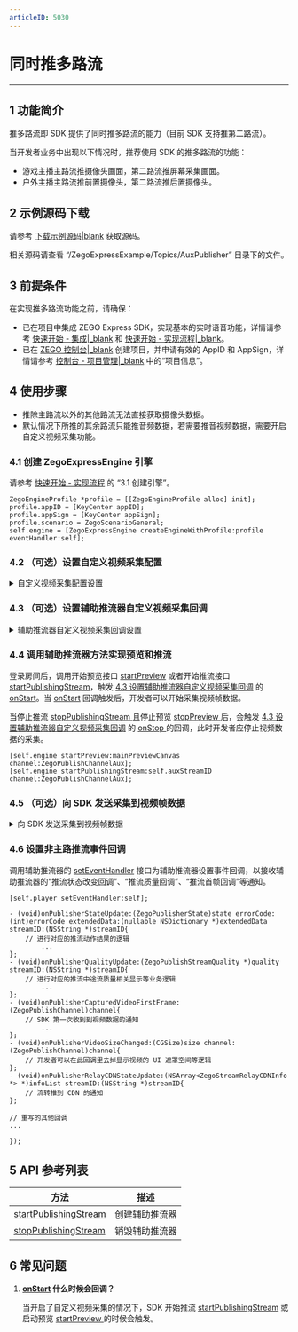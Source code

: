 ```yaml
---
articleID: 5030
---
```

# 同时推多路流

- - -

## 1 功能简介

推多路流即 SDK 提供了同时推多路流的能力（目前 SDK 支持推第二路流）。

当开发者业务中出现以下情况时，推荐使用 SDK 的推多路流的功能：

- 游戏主播主路流推摄像头画面，第二路流推屏幕采集画面。
- 户外主播主路流推前置摄像头，第二路流推后置摄像头。

## 2 示例源码下载

请参考 [下载示例源码\|blank](#3126) 获取源码。

相关源码请查看 “/ZegoExpressExample/Topics/AuxPublisher” 目录下的文件。

## 3 前提条件

在实现推多路流功能之前，请确保：

- 已在项目中集成 ZEGO Express SDK，实现基本的实时语音功能，详情请参考 [快速开始 - 集成\|_blank](!ExpressAudioSDK-Integration/SDK_Integration) 和 [快速开始 - 实现流程\|_blank](!ExpressAudioSDK-Integration/Solution_Implementation)。
- 已在 [ZEGO 控制台\|_blank](https://console.zego.im) 创建项目，并申请有效的 AppID 和 AppSign，详情请参考 [控制台 - 项目管理\|_blank](#12107) 中的“项目信息”。


## 4 使用步骤

<div class="mk-warning">

- 推除主路流以外的其他路流无法直接获取摄像头数据。  
- 默认情况下所推的其余路流只能推音频数据，若需要推音视频数据，需要开启自定义视频采集功能。  
</div>

### 4.1 创建 ZegoExpressEngine 引擎

请参考 [快速开始 - 实现流程](7628#3_1) 的 “3.1 创建引擎”。

```objc
ZegoEngineProfile *profile = [[ZegoEngineProfile alloc] init];
profile.appID = [KeyCenter appID];
profile.appSign = [KeyCenter appSign];
profile.scenario = ZegoScenarioGeneral;
self.engine = [ZegoExpressEngine createEngineWithProfile:profile eventHandler:self];
```

### 4.2 （可选）设置自定义视频采集配置

<details class="zg-primary">
    <summary>自定义视频采集配置设置</summary>

调用 [ZegoCustomVideoCaptureConfig](/zh/api?doc=Express_Video_SDK_API~ObjectiveC_ios~class~zego-custom-video-capture-config) 接口创建自定义视频采集对象，设置属性 [bufferType](/zh/api?doc=Express_Video_SDK_API~ObjectiveC_ios~class~zego-custom-video-capture-config#buffer-type)，向 SDK 提供视频帧数据类型；调用接口 [enableCustomVideoCapture ](/zh/api?doc=Express_Video_SDK_API~ObjectiveC_ios~class~zego-express-engine#enable-custom-video-capture-config) 开启自定义视频采集功能。

由于 iOS 采集的多样性，SDK 支持多种视频帧数据类型 [bufferType ](/zh/api?doc=Express_Video_SDK_API~ObjectiveC_ios~class~zego-custom-video-capture-config#buffer-type)，开发者需告知 SDK 使用的数据类型。目前 SDK 仅支持 CVPixelBuffer 类型 “ZegoVideoBufferTypeCVPixelBuffer” 和 GLTexture2D 类型 “ZegoVideoBufferTypeGLTexture2D”，设置其他枚举值将无法向 SDK 提供视频帧数据。


```objc
ZegoCustomVideoCaptureConfig *captureConfig = [[ZegoCustomVideoCaptureConfig alloc] init];
// 选择 CVPixelBuffer 类型视频帧数据
captureConfig.bufferType = ZegoVideoBufferTypeCVPixelBuffer;

[[ZegoExpressEngine sharedEngine] enableCustomVideoCapture:YES config:captureConfig channel:ZegoPublishChannelMain];
```
</details>



### 4.3 （可选）设置辅助推流器自定义视频采集回调

<details class="zg-primary">
    <summary>辅助推流器自定义视频采集回调设置</summary>

#### 4.3.1 设置自定义视频采集回调对象

将 “ViewController” 作为自定义视频采集回调对象，遵循 [ZegoCustomVideoCaptureHandler](/zh/api?doc=Express_Video_SDK_API~ObjectiveC_ios~protocol~zego-custom-video-capture-handler) 协议。

```objc
@interface ViewController () <ZegoEventHandler, ZegoCustomVideoCaptureHandler>

    ......

@end
```

调用 [setCustomVideoCaptureHandler](/zh/api?doc=Express_Video_SDK_API~ObjectiveC_ios~class~zego-express-engine#set-custom-video-capture-handler) 接口设置自定义视频采集回调。

```objc
// 将自身作为自定义视频采集回调对象
[[ZegoExpressEngine sharedEngine] setCustomVideoCaptureHandler:self];
```

#### 4.3.2 实现自定义视频采集回调方法

实现 [onStart](/zh/api?doc=Express_Video_SDK_API~ObjectiveC_ios~protocol~zego-custom-video-capture-handler#on-start) 和 [onStop](/zh/api?doc=Express_Video_SDK_API~ObjectiveC_ios~protocol~zego-custom-video-capture-handler#on-stop) 自定义采集回调方法。

```objc
// 注意：此回调不在主线程，如有 UI 操作请自行切换到主线程
- (void)onStart {

    // 收到回调后，开发者需要执行启动采集相关的业务逻辑，例如开启摄像头等

    // 此处示例启动一个自己实现的视频采集设备
    [self.captureDevice startCapture];
}

// 注意：此回调不在主线程，如有 UI 操作请自行切换到主线程
- (void)onStop {

    // 收到回调后，开发者需要执行停止采集相关的业务逻辑，例如关闭摄像头等

    // 此处示例停止一个自己实现的视频采集设备
    [self.captureDevice stopCapture];
}
```
</details>



### 4.4 调用辅助推流器方法实现预览和推流

登录房间后，调用开始预览接口 [startPreview](/zh/api?doc=Express_Video_SDK_API~ObjectiveC_ios~class~zego-express-engine#start-preview-channel) 或者开始推流接口 [startPublishingStream](/zh/api?doc=Express_Video_SDK_API~ObjectiveC_ios~class~zego-express-engine#start-publishing-stream-channel)，触发 [4.3 设置辅助推流器自定义视频采集回调](3639#4_3) 的 [onStart](/zh/api?doc=Express_Video_SDK_API~ObjectiveC_ios~protocol~zego-custom-video-capture-handler#on-start)。当 [onStart](/zh/api?doc=Express_Video_SDK_API~ObjectiveC_ios~protocol~zego-custom-video-capture-handler#on-start) 回调触发后，开发者可以开始采集视频帧数据。  

当停止推流 [stopPublishingStream ](/zh/api?doc=Express_Video_SDK_API~ObjectiveC_ios~class~zego-express-engine#stop-publishing-stream) 且停止预览 [stopPreview ](/zh/api?doc=Express_Video_SDK_API~ObjectiveC_ios~class~zego-express-engine#stop-preview) 后，会触发 [4.3 设置辅助推流器自定义视频采集回调](3639#4_3) 的 [onStop ](/zh/api?doc=Express_Video_SDK_API~ObjectiveC_ios~protocol~zego-custom-video-capture-handler#on-stop) 的回调，此时开发者应停止视频数据的采集。


```objc
[self.engine startPreview:mainPreviewCanvas channel:ZegoPublishChannelAux];
[self.engine startPublishingStream:self.auxStreamID channel:ZegoPublishChannelAux];

```



### 4.5 （可选）向 SDK 发送采集到视频帧数据

<details class="zg-primary">
    <summary>向 SDK 发送采集到视频帧数据</summary>

当 [onStart](/zh/api?doc=Express_Video_SDK_API~ObjectiveC_ios~protocol~zego-custom-video-capture-handler#on-start) 回调触发之后，开发者可以调用 [sendCustomVideoCaptureTextureData](/zh/api?doc=Express_Video_SDK_API~ObjectiveC_ios~class~zego-express-engine#send-custom-video-capture-texture-data-size-timestamp-channel) 或 [sendCustomVideoCapturePixelBuffer ](/zh/api?doc=Express_Video_SDK_API~ObjectiveC_ios~class~zego-express-engine#send-custom-video-capture-pixel-buffer-timestamp-channel) 向 SDK 发送采集到的视频数据。

 ```objc
[self.engine sendCustomVideoCaptureTextureData:textureID size:size timeStamp:timeStamp channel:ZegoPublishChannelAux];
```

或

```objc
[self.engine sendCustomVideoCapturePixelBuffer:data timeStamp:timeStamp channel:ZegoPublishChannelAux];
```
</details>


### 4.6 设置非主路推流事件回调

调用辅助推流器的 [setEventHandler](/zh/api?doc=Express_Video_SDK_API~ObjectiveC_ios~class~zego-express-engine#set-event-handler) 接口为辅助推流器设置事件回调，以接收辅助推流器的“推流状态改变回调”、“推流质量回调”、“推流首帧回调”等通知。


```objc
[self.player setEventHandler:self];

- (void)onPublisherStateUpdate:(ZegoPublisherState)state errorCode:(int)errorCode extendedData:(nullable NSDictionary *)extendedData streamID:(NSString *)streamID{
    // 进行对应的推流动作结果的逻辑
        ...
};
- (void)onPublisherQualityUpdate:(ZegoPublishStreamQuality *)quality streamID:(NSString *)streamID{
    // 进行对应的推流中途流质量相关显示等业务逻辑
        ...
};
- (void)onPublisherCapturedVideoFirstFrame:(ZegoPublishChannel)channel{
    // SDK 第一次收到到视频数据的通知
        ...
};
- (void)onPublisherVideoSizeChanged:(CGSize)size channel:(ZegoPublishChannel)channel{
    // 开发者可以在此回调里去掉显示视频的 UI 遮罩空间等逻辑
};
- (void)onPublisherRelayCDNStateUpdate:(NSArray<ZegoStreamRelayCDNInfo *> *)infoList streamID:(NSString *)streamID{
    // 流转推到 CDN 的通知
};

// 重写的其他回调
...

});

```


## 5 API 参考列表

| 方法 | 描述 |
|-------|--------|
| [startPublishingStream](/zh/api?doc=Express_Video_SDK_API~ObjectiveC_ios~class~zego-express-engine#start-publishing-stream-channel) | 创建辅助推流器 |
| [stopPublishingStream](/zh/api?doc=Express_Video_SDK_API~ObjectiveC_ios~class~zego-express-engine#stop-publishing-stream) | 销毁辅助推流器 |

## 6 常见问题

1. **[onStart](/zh/api?doc=Express_Video_SDK_API~ObjectiveC_ios~protocol~zego-custom-video-capture-handler#on-start) 什么时候会回调？**

    当开启了自定义视频采集的情况下，SDK 开始推流 [startPublishingStream](/zh/api?doc=Express_Video_SDK_API~ObjectiveC_ios~class~zego-express-engine#start-publishing-stream-channel) 或启动预览 [startPreview ](/zh/api?doc=Express_Video_SDK_API~ObjectiveC_ios~class~zego-express-engine#start-preview-channel) 的时候会触发。
